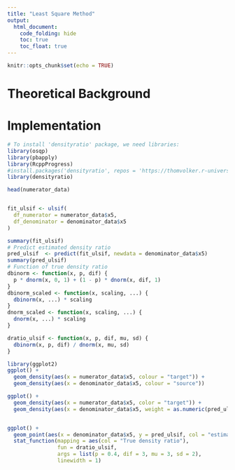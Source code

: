 ```yaml
---
title: "Least Square Method"
output: 
  html_document:
    code_folding: hide
    toc: true
    toc_float: true
---
```


```r
knitr::opts_chunk$set(echo = TRUE)
```

# Theoretical Background



# Implementation

```r
# To install 'densityratio' package, we need libraries:
library(osqp)
library(pbapply)
library(RcppProgress)
#install.packages('densityratio', repos = 'https://thomvolker.r-universe.dev')
library(densityratio)

head(numerator_data)


fit_ulsif <- ulsif(
  df_numerator = numerator_data$x5, 
  df_denominator = denominator_data$x5
)

summary(fit_ulsif)
# Predict estimated density ratio
pred_ulsif  <- predict(fit_ulsif, newdata = denominator_data$x5)
summary(pred_ulsif)
# Function of true density ratio
dbinorm <- function(x, p, dif) {
  p * dnorm(x, 0, 1) + (1 - p) * dnorm(x, dif, 1)
}
dbinorm_scaled <- function(x, scaling, ...) {
  dbinorm(x, ...) * scaling
}
dnorm_scaled <- function(x, scaling, ...) {
  dnorm(x, ...) * scaling
}

dratio_ulsif <- function(x, p, dif, mu, sd) {
  dbinorm(x, p, dif) / dnorm(x, mu, sd)
}

```

```r
library(ggplot2)
ggplot() + 
  geom_density(aes(x = numerator_data$x5, colour = "target")) +
  geom_density(aes(x = denominator_data$x5, colour = "source"))

ggplot() +
  geom_density(aes(x = numerator_data$x5, color = "target")) +
  geom_density(aes(x = denominator_data$x5, weight = as.numeric(pred_ulsif), color = "weighted source"))


ggplot() +
  geom_point(aes(x = denominator_data$x5, y = pred_ulsif, col = "estimates")) +
  stat_function(mapping = aes(col = "True density ratio"), 
                fun = dratio_ulsif, 
                args = list(p = 0.4, dif = 3, mu = 3, sd = 2),
                linewidth = 1)
  
```


